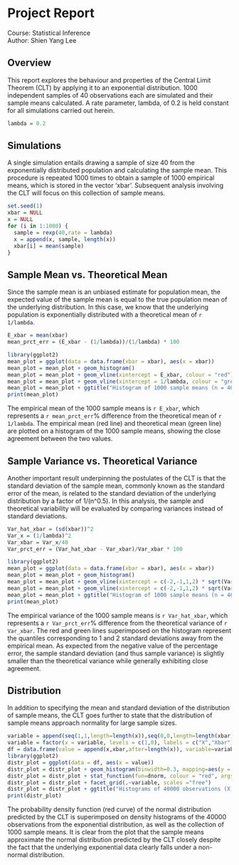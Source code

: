 # Project Report
Course: Statistical Inference  
Author: Shien Yang Lee

## Overview

This report explores the behaviour and properties of the Central Limit Theorem (CLT) by applying it to an exponential distribution. 1000 independent samples of 40 observations each are simulated and their sample means calculated. A rate parameter, lambda, of 0.2 is held constant for all simulations carried out herein.

```r
lambda = 0.2
```

## Simulations

A single simulation entails drawing a sample of size 40 from the exponentially distributed population and calculating the sample mean. This procedure is repeated 1000 times to obtain a sample of 1000 empirical means, which is stored in the vector 'xbar'. Subsequent analysis involving the CLT will focus on this collection of sample means.

```r
set.seed(1)
xbar = NULL
x = NULL
for (i in 1:1000) {
  sample = rexp(40,rate = lambda)
  x = append(x, sample, length(x))
  xbar[i] = mean(sample)
}
```

## Sample Mean vs. Theoretical Mean

Since the sample mean is an unbiased estimate for population mean, the expected value of the sample mean is equal to the true population mean of the underlying distribution. In this case, we know that the underlying population is exponentially distributed with a theoretical mean of ```r 1/lambda```.

```r
E_xbar = mean(xbar)
mean_prct_err = (E_xbar - (1/lambda))/(1/lambda) * 100

library(ggplot2)
mean_plot = ggplot(data = data.frame(xbar = xbar), aes(x = xbar))
mean_plot = mean_plot + geom_histogram()
mean_plot = mean_plot + geom_vline(xintercept = E_xbar, colour = "red")
mean_plot = mean_plot + geom_vline(xintercept = 1/lambda, colour = "green")
mean_plot = mean_plot + ggtitle("Histogram of 1000 sample means (n = 40) \n from an exponential distribution (rate = 0.2)")
print(mean_plot)
```

The empirical mean of the 1000 sample means is ```r E_xbar```, which represents a ```r mean_prct_err```% difference from the theoretical mean of ```r 1/lambda```. The empirical mean (red line) and theoretical mean (green line) are plotted on a histogram of the 1000 sample means, showing the close agreement between the two values.

## Sample Variance vs. Theoretical Variance

Another important result underpinning the postulates of the CLT is that the standard deviation of the sample mean, commonly known as the standard error of the mean, is related to the standard deviation of the underlying distribution by a factor of 1/(n^0.5). In this analysis, the sample and theoretical variability will be evaluated by comparing variances instead of standard deviations.

```r
Var_hat_xbar = (sd(xbar))^2
Var_x = (1/lambda)^2
Var_xbar = Var_x/40
Var_prct_err = (Var_hat_xbar - Var_xbar)/Var_xbar * 100

library(ggplot2)
mean_plot = ggplot(data = data.frame(xbar = xbar), aes(x = xbar))
mean_plot = mean_plot + geom_histogram()
mean_plot = mean_plot + geom_vline(xintercept = c(-2,-1,1,2) * sqrt(Var_hat_xbar) + E_xbar, colour = "red")
mean_plot = mean_plot + geom_vline(xintercept = c(-2,-1,1,2) * sqrt(Var_xbar) + E_xbar, colour = "green")
mean_plot = mean_plot + ggtitle("Histogram of 1000 sample means (n = 40) \n from an exponential distribution (rate = 0.2)")
print(mean_plot)
```

The empirical variance of the 1000 sample means is ```r Var_hat_xbar```, which represents a ```r Var_prct_err```% difference from the theoretical variance of ```r Var_xbar```. The red and green lines superimposed on the histogram represent the quantiles corresponding to 1 and 2 standard deviations away from the empirical mean. As expected from the negative value of the percentage error, the sample standard deviation (and thus sample variance) is slightly smaller than the theoretical variance while generally exhibiting close agreement.

## Distribution

In addition to specifying the mean and standard deviation of the distribution of sample means, the CLT goes further to state that the distribution of sample means approach normality for large sample sizes.

```r
variable = append(seq(1,1,length=length(x)),seq(0,0,length=length(xbar)),after=length(x))
variable = factor(x = variable, levels = c(1,0), labels = c("X","Xbar"))
df = data.frame(value = append(x,xbar,after=length(x)), variable=variable)
library(ggplot2)
distr_plot = ggplot(data = df, aes(x = value))
distr_plot = distr_plot + geom_histogram(binwidth=0.3, mapping=aes(y = ..density..))
distr_plot = distr_plot + stat_function(fun=dnorm, colour = "red", args = list(mean = mean(xbar), sd = sd(xbar)))
distr_plot = distr_plot + facet_grid(.~variable, scales ="free")
distr_plot = distr_plot + ggtitle("Histograms of 40000 observations (X) drawn from an exponential \n distribution and the corresponding distribution of sample means (Xbar)")
print(distr_plot)
```

The probability density function (red curve) of the normal distribution predicted by the CLT is superimposed on density histograms of the 40000 observations from the exponential distribution, as well as the collection of 1000 sample means. It is clear from the plot that the sample means approximate the normal distribution predicted by the CLT closely despite the fact that the underlying exponential data clearly falls under a non-normal distribution.